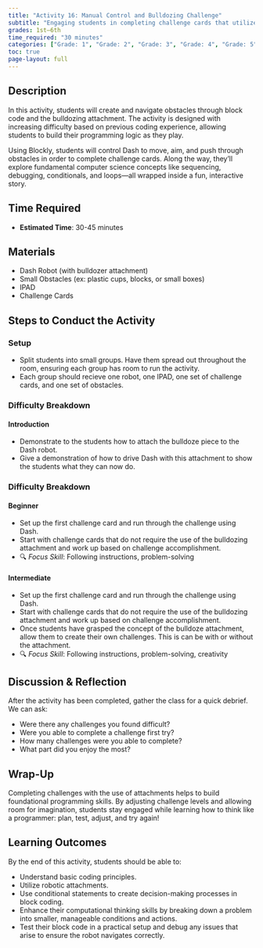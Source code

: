 ```yaml
---
title: "Activity 16: Manual Control and Bulldozing Challenge"
subtitle: "Engaging students in completing challenge cards that utilize the accessory packs and multi-step problem-solving."
grades: 1st–6th
time_required: "30 minutes"
categories: ["Grade: 1", "Grade: 2", "Grade: 3", "Grade: 4", "Grade: 5", "Grade: 6", "Time: 30 Minutes"]
toc: true
page-layout: full
---
```


## Description

In this activity, students will create and navigate obstacles through block code and the bulldozing attachment. The activity is designed with increasing difficulty based on previous coding experience, allowing students to build their programming logic as they play.

Using Blockly, students will control Dash to move, aim, and push  through obstacles in order to complete challenge cards. Along the way, they'll explore fundamental computer science concepts like sequencing, debugging, conditionals, and loops—all wrapped inside a fun, interactive story.

## Time Required

- **Estimated Time**: 30-45 minutes

## Materials

- Dash Robot (with bulldozer attachment)  
- Small Obstacles (ex: plastic cups, blocks, or small boxes)
- IPAD
- Challenge Cards

## Steps to Conduct the Activity

### Setup

- Split students into small groups. Have them spread out throughout the room, ensuring each group has room to run the activity.
- Each group should recieve one robot, one IPAD, one set of challenge cards, and one set of obstacles.

### Difficulty Breakdown

#### Introduction

- Demonstrate to the students how to attach the bulldoze piece to the Dash robot.
- Give a demonstration of how to drive Dash with this attachment to show the students what they can now do.

### Difficulty Breakdown

#### Beginner
- Set up the first challenge card and run through the challenge using Dash. 
- Start with challenge cards that do not require the use of the bulldozing attachment and work up based on challenge accomplishment.
- 🔍 *Focus Skill*: Following instructions, problem-solving

#### Intermediate
- Set up the first challenge card and run through the challenge using Dash. 
- Start with challenge cards that do not require the use of the bulldozing attachment and work up based on challenge accomplishment.
- Once students have grasped the concept of the bulldoze attachment, allow them to create their own challenges. This is can be with or without the attachment.
- 🔍 *Focus Skill*: Following instructions, problem-solving, creativity

## Discussion & Reflection

After the activity has been completed, gather the class for a quick debrief. We can ask:

- Were there any challenges you found difficult?
- Were you able to complete a challenge first try?
- How many challenges were you able to complete?
- What part did you enjoy the most?

## Wrap-Up

Completing challenges with the use of attachments helps to build foundational programming skills. By adjusting challenge levels and allowing room for imagination, students stay engaged while learning how to think like a programmer: plan, test, adjust, and try again!

## Learning Outcomes

By the end of this activity, students should be able to:

- Understand basic coding principles.
- Utilize robotic attachments.
- Use conditional statements to create decision-making processes in block coding.
- Enhance their computational thinking skills by breaking down a problem into smaller, manageable conditions and actions.
- Test their block code in a practical setup and debug any issues that arise to ensure the robot navigates correctly.
